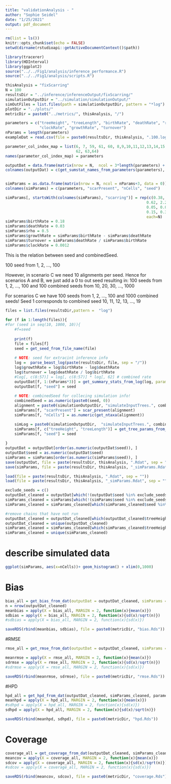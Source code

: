 ```yaml
---
title: "validationAnalysis - "
author: "Sophie Seidel"
date: "1/25/2021"
output: pdf_document
---
```



```r
rm(list = ls())
knitr::opts_chunk$set(echo = FALSE)
setwd(dirname(rstudioapi::getActiveDocumentContext()$path))
```


```r
library(tracerer)
library(HDInterval)
library(ggplot2)
source("../../Fig1/analysis/inference_performance.R")
source("../../Fig1/analysis/scripts.R")
```

```r
thisAnalysis = "fixScarring"
N = 100
resultsDir = "../inference/inferenceOutput/fixScarring/"
simulationOutputDir = "../simulation/simulationOutput/"
simOutFiles = list.files(path = simulationOutputDir, pattern = "*log")
plotDir = "../plots/"
metricDir = paste0("../metrics/", thisAnalysis, "/")
```




```r
parameters = c("treeHeight", "treeLength", "birthRate", "deathRate", "rho", paste0("scarringRate.", 1:50), 
               "clockRate", "growthRate", "turnover")
nParams = length(parameters)
exampleDat = read.csv(file = paste0(resultsDir, thisAnalysis, ".100.log"), header = TRUE, sep = "\t")

parameter_col_index_map = list(6, 7, 59, 61, 60, 8,9,10,11,12,13,14,15,16,17,18,19,20,21,22,23,24,25,26,27,28,29,30,31,32,33,34,35,36,37,38,39,40,41,42,43,44,45,46,47,48,49,50,51,52,53,54,55,56,57, 
                               62, 63,64)
names(parameter_col_index_map) = parameters
```

```r
outputDat = data.frame(matrix(nrow = N,  ncol = 3*length(parameters) + 1))
colnames(outputDat) = c(get_sumstat_names_from_parameters(parameters), "seed")


simParams = as.data.frame(matrix(nrow = N, ncol = nParams+3, data = 0))
colnames(simParams) = c(parameters, "scarPresent", "nCells", "seed")
```

```r
simParams[, startsWith(colnames(simParams), "scarring")] = rep(c(0.38, 0.59, 0.07, 0.07, 0.22, 1.45, 0.61, 0.27, 0.48, 0.07, 0.7, 0.38,
                                                              0.62, 2.21, 0.53, 0.52, 0.94, 0.33, 0.17, 0.29, 1.18, 0.32, 0.15, 0.28,
                                                              0.05, 0.03, 0.29, 1.98, 0.59, 0.5, 0.72, 0.02, 0.16, 0.66, 0.1, 0.51,
                                                              0.15, 0.36, 0.38, 0.12, 0.54, 0.51, 0.65, 0.63, 0.28, 0.15, 0.65, 0.5, 0.26, 1), 
                                                              each=N)
simParams$birthRate = 0.18
simParams$deathRate = 0.03
simParams$rho = 0.5
simParams$growthRate = simParams$birthRate - simParams$deathRate
simParams$turnover = simParams$deathRate / simParams$birthRate
simParams$clockRate = 0.0012
```


This is the relation between seed and combinedSeed. 

100 seed from 1, 2, ..., 100

However, in scenario C we need 10 alignments per seed. Hence for scenarios A and B, we just add a 0 to out seed resulting in:
100 seeds from 1, 2, ..., 100
and
100 combined seeds from 10, 20, 30, ..., 1000

For scenarios C we have
100 seeds from 1, 2, ..., 100
and 
1000 combined seeds! Seed 1 corresponds to combined seed 10, 11, 12, 13,  ..., 19

```r
files = list.files(resultsDir,pattern =  "log")
 
for (f in 1:length(files)){
#for (seed in seq(10, 1000, 10)){
    #f=seed
  
    print(f)
    file = files[f]
    seed = get_seed_from_file_name(file)
    
    # NOTE: seed for extracint inference info
    log =  parse_beast_log(paste(resultsDir, file, sep = "/"))
    log$growthRate = log$birthRate - log$deathRate
    log$turnover = log$deathRate / log$birthRate
    #log[, c(8:57)] = log[, c(8:57)] * log[, 62] # combined rate
    outputDat[f, 1:(nParams*3)] = get_summary_stats_from_log(log, parameter_col_index_map =parameter_col_index_map)
    outputDat[f, "seed"] = seed
    
    # NOTE: combinedSeed for collecing simulation info!
    combinedSeed = as.numeric(paste0(seed, 0))
    alignment = paste0(simulationOutputDir, "simulateInputTrees.", combinedSeed, ".alignment.nexus")
    simParams[f, "scarPresent"] = scar_present(alignment)
    simParams[f, "nCells"] = as.numeric(get_ntaxa(alignment))

    simLog = paste0(simulationOutputDir,  "simulateInputTrees.", combinedSeed,   ".log")
    simParams[f, c("treeHeight", "treeLength")] = get_tree_params_from_sim_log(simLog)
    simParams[f, "seed"] = seed
  
}
outputDat = outputDat[order(as.numeric(outputDat$seed)), ]
outputDat$seed = as.numeric(outputDat$seed)
simParams = simParams[order(as.numeric(simParams$seed)), ]
save(outputDat, file = paste(resultsDir, thisAnalysis, ".Rdat", sep = ""))
save(simParams, file = paste(resultsDir, thisAnalysis, "_simParams.Rdat", sep = ""))
```


```r
load(file = paste(resultsDir, thisAnalysis, ".Rdat", sep = ""))
load(file = paste(resultsDir, thisAnalysis, "_simParams.Rdat", sep = ""))
```

```r
exclude_seeds = c()
outputDat_cleaned = outputDat[which(!(outputDat$seed %in% exclude_seeds)), ]
simParams_cleaned = simParams[which(!(simParams$seed %in% exclude_seeds)), ]
simParams_cleaned = simParams_cleaned[which(simParams_cleaned$seed %in% outputDat_cleaned$seed), ]

#remove chains that have not run
outputDat_cleaned = outputDat_cleaned[which(outputDat_cleaned$treeHeight_lower != -1), ]
outputDat_cleaned = unique(outputDat_cleaned)
simParams_cleaned = simParams_cleaned[which(simParams_cleaned$treeHeight != -1), ]
simParams_cleaned = unique(simParams_cleaned)
```



# describe simulated data

```r
ggplot(simParams, aes(x=nCells))+ geom_histogram() + xlim(0,1000)
```



# Bias



```r
bias_all = get_bias_from_dat(outputDat = outputDat_cleaned, simParams = simParams_cleaned, parameters = parameters)
n = nrow(outputDat_cleaned)
meanbias = apply(X = bias_all, MARGIN = 2, function(x){mean(x)})
sdbias = apply(X = bias_all, MARGIN = 2, function(x){sd(x)/sqrt(n)})
#sdbias = apply(X = bias_all, MARGIN = 2, function(x){sd(x)})

saveRDS(rbind(meanbias, sdbias), file = paste0(metricDir, "bias.Rds"))
```



#RMSE



```r
rmse_all = get_rmse_from_dat(outputDat = outputDat_cleaned, simParams = simParams_cleaned, parameters = parameters)

meanrmse = apply(X = rmse_all, MARGIN = 2, function(x){mean(x)})
sdrmse = apply(X = rmse_all, MARGIN = 2, function(x){sd(x)/sqrt(n)})
#sdrmse = apply(X = rmse_all, MARGIN = 2, function(x){sd(x)})

saveRDS(rbind(meanrmse, sdrmse), file = paste0(metricDir, "rmse.Rds"))
```


#HPD



```r
hpd_all = get_hpd_from_dat(outputDat_cleaned, simParams_cleaned, parameters)
meanhpd = apply(X = hpd_all, MARGIN = 2, function(x){mean(x)})
#sdhpd = apply(X = hpd_all, MARGIN = 2, function(x){sd(x)})
sdhpd = apply(X = hpd_all, MARGIN = 2, function(x){sd(x)/sqrt(n)})

saveRDS(rbind(meanhpd, sdhpd), file = paste0(metricDir, "hpd.Rds"))
```


# Coverage

```r
coverage_all = get_coverage_from_dat(outputDat_cleaned, simParams_cleaned, parameters)
meancov = apply(X = coverage_all, MARGIN = 2, function(x){mean(x)})
sdcov = apply(X = coverage_all, MARGIN = 2, function(x){sd(x)/sqrt(n)})
#sdcov = apply(X = coverage_all, MARGIN = 2, function(x){sd(x)})

saveRDS(rbind(meancov, sdcov), file = paste0(metricDir, "coverage.Rds"))
```



